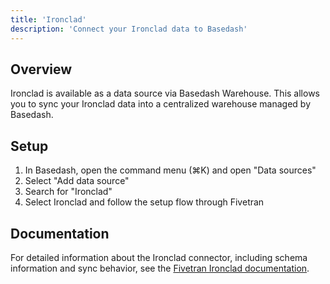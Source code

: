 ```yaml
---
title: 'Ironclad'
description: 'Connect your Ironclad data to Basedash'
---
```


## Overview

Ironclad is available as a data source via Basedash Warehouse. This allows you to sync your Ironclad data into a centralized warehouse managed by Basedash.

## Setup

1. In Basedash, open the command menu (⌘K) and open "Data sources"
2. Select "Add data source"
3. Search for "Ironclad"
4. Select Ironclad and follow the setup flow through Fivetran

## Documentation

For detailed information about the Ironclad connector, including schema information and sync behavior, see the [Fivetran Ironclad documentation](https://fivetran.com/docs/connectors/applications/ironclad).
